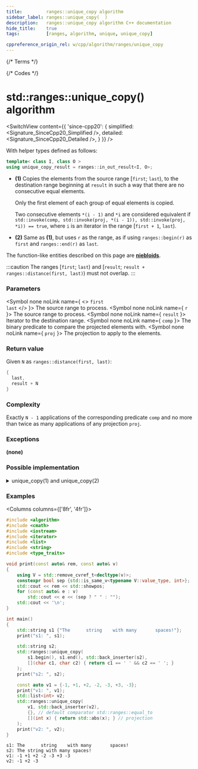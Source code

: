 ```yaml
---
title:         ranges::unique_copy algorithm
sidebar_label: ranges::unique_copy(  )
description:   ranges::unique_copy algorithm C++ documentation
hide_title:    true
tags:          [ranges, algorithm, unique, unique_copy]

cppreference_origin_rel: w/cpp/algorithm/ranges/unique_copy
---
```




{/* Terms */}

{/* Codes */}


# std::ranges::unique_copy() algorithm

<SwitchView content={{
	'since-cpp20': {
		simplified:	<Signature_SinceCpp20_Simplified />,
		detailed:	<Signature_SinceCpp20_Detailed />,
	}
}} />

With helper types defined as follows:
```cpp
template< class I, class O >
using unique_copy_result = ranges::in_out_result<I, O>;
```

- **(1)** Copies the elements from the source range [`first`; `last`), to the destination range beginning at `result` in such a way that there are no consecutive equal elements.

  Only the first element of each group of equal elements is copied.

  Two consecutive elements `*(i - 1)` and `*i` are considered equivalent if `std::invoke(comp, std::invoke(proj, *(i - 1)), std::invoke(proj, *i)) == true`, where `i` is an iterator in the range [`first + 1`, `last`).

- **(2)** Same as **(1)**, but uses `r` as the range, as if using `ranges::begin(r)` as `first` and `ranges::end(r)` as `last`.

The function-like entities described on this page are [**niebloids**](/docs/std/algo/niebloids).

:::caution
The ranges [`first`; `last`) and [`result`; `result + ranges::distance(first, last)`) must not overlap.
:::

### Parameters

<SymbolTable>

  <Symbol none noLink name={ <> <code>first</code> <br/> <code>last</code> </> }>
    The source range to process.
  </Symbol>
  <Symbol none noLink name={ <code>r</code> }>
    The source range to process.
  </Symbol>
  <Symbol none noLink name={ <code>result</code> }>
    Iterator to the destination range.
  </Symbol>
  <Symbol none noLink name={ <code>comp</code> }>
    The binary predicate to compare the projected elements with.
  </Symbol>
  <Symbol none noLink name={ <code>proj</code> }>
    The projection to apply to the elements.
  </Symbol>

</SymbolTable>

### Return value

Given `N` as `ranges::distance(first, last)`:
```cpp
{
  last,
  result + N
}
```

### Complexity

Exactly `N - 1` applications of the corresponding predicate `comp` and no more than twice as many applications of any projection `proj`.

### Exceptions

**(none)**

### Possible implementation

<details>
<summary>unique_copy(1) and unique_copy(2)</summary>

```cpp
struct unique_copy_fn
{
    template<std::input_iterator I, std::sentinel_for<I> S, std::weakly_incrementable O,
             class Proj = std::identity,
             std::indirect_equivalence_relation<std::projected<I,
                 Proj>> C = ranges::equal_to>
    requires std::indirectly_copyable<I, O> && (std::forward_iterator<I> or
                 (std::input_iterator<O> && std::same_as<std::iter_value_t<I>,
                     std::iter_value_t<O>>) or std::indirectly_copyable_storable<I, O>)
    constexpr ranges::unique_copy_result<I, O>
        operator()(I first, S last, O result, C comp = {}, Proj proj = {}) const
    {
        if (!(first == last))
        {
            std::iter_value_t<I> value = *first;
            *result = value;
            ++result;
            while (!(++first == last))
            {
                auto&& value2 = *first;
                if (!std::invoke(comp, std::invoke(proj, value2),
                        std::invoke(proj, value)))
                {
                    value = std::forward<decltype(value2)>(value2);
                    *result = value;
                    ++result;
                }
            }
        }

            return {std::move(first), std::move(result)};
    }

    template<ranges::input_range R, std::weakly_incrementable O, class Proj = std::identity,
             std::indirect_equivalence_relation<std::projected<ranges::iterator_t<R>,
                 Proj>> C = ranges::equal_to>
    requires std::indirectly_copyable<ranges::iterator_t<R>, O> &&
                 (std::forward_iterator<ranges::iterator_t<R>> or
                 (std::input_iterator<O> && std::same_as<ranges::range_value_t<R>,
                     std::iter_value_t<O>>) ||
                 std::indirectly_copyable_storable<ranges::iterator_t<R>, O>)
    constexpr ranges::unique_copy_result<ranges::borrowed_iterator_t<R>, O>
        operator()(R&& r, O result, C comp = {}, Proj proj = {}) const
    {
        return (*this)(ranges::begin(r), ranges::end(r), std::move(result),
                       std::move(comp), std::move(proj));
    }
};

inline constexpr unique_copy_fn unique_copy {};
```

</details>

### Examples

<Columns columns={['8fr', '4fr']}>
<div>

```cpp title='Main.cpp' showLineNumbers
#include <algorithm>
#include <cmath>
#include <iostream>
#include <iterator>
#include <list>
#include <string>
#include <type_traits>

void print(const auto& rem, const auto& v)
{
    using V = std::remove_cvref_t<decltype(v)>;
    constexpr bool sep {std::is_same_v<typename V::value_type, int>};
    std::cout << rem << std::showpos;
    for (const auto& e : v)
        std::cout << e << (sep ? " " : "");
    std::cout << '\n';
}

int main()
{
    std::string s1 {"The      string    with many       spaces!"};
    print("s1: ", s1);

    std::string s2;
    std::ranges::unique_copy(
        s1.begin(), s1.end(), std::back_inserter(s2),
        [](char c1, char c2) { return c1 == ' ' && c2 == ' '; }
    );
    print("s2: ", s2);

    const auto v1 = {-1, +1, +2, -2, -3, +3, -3};
    print("v1: ", v1);
    std::list<int> v2;
    std::ranges::unique_copy(
        v1, std::back_inserter(v2),
        {}, // default comparator std::ranges::equal_to
        [](int x) { return std::abs(x); } // projection
    );
    print("v2: ", v2);
}
```

</div>
<div>

```plaintext title="Output"
s1: The      string    with many       spaces!
s2: The string with many spaces!
v1: -1 +1 +2 -2 -3 +3 -3
v2: -1 +2 -3
```

</div>
</Columns>
